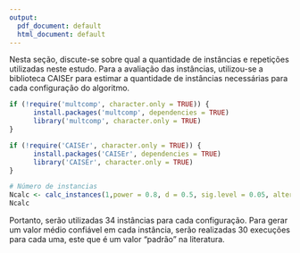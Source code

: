 ```yaml
---
output:
  pdf_document: default
  html_document: default
---
```


Nesta seção, discute-se sobre qual a quantidade de instâncias e repetições utilizadas neste estudo. Para a avaliação das instâncias, utilizou-se a biblioteca CAISEr para estimar a quantidade de instâncias necessárias para cada configuração do algoritmo.

```r
if (!require('multcomp', character.only = TRUE)) {
      install.packages('multcomp', dependencies = TRUE)
      library('multcomp', character.only = TRUE)
}

if (!require('CAISEr', character.only = TRUE)) {
      install.packages('CAISEr', dependencies = TRUE)
      library('CAISEr', character.only = TRUE)
}

# Número de instancias
Ncalc <- calc_instances(1,power = 0.8, d = 0.5, sig.level = 0.05, alternative = "two.sided", test = "t.test")
Ncalc
```

Portanto, serão utilizadas 34 instâncias para cada configuração. Para gerar um valor médio confiável em cada instância, serão realizadas 30 execuções para cada uma, este que é um valor "padrão" na literatura.